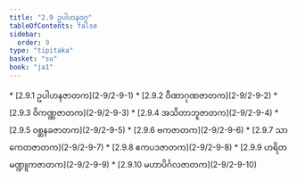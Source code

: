 ```yaml
---
title: "2.9 ဥပါဟနဝဂ္ဂ"
tableOfContents: false
sidebar:
  order: 9
type: "tipitaka"
basket: "su"
book: "ja1"
---
```



<DynamicBreadcrumb />



<TableOfContents book="ja1" section="2.9">
* [2.9.1 ဥပါဟနဇာတက](2-9/2-9-1)
* [2.9.2 ဝီဏာဂုဏဇာတက](2-9/2-9-2)
* [2.9.3 ဝိကဏ္ဏဇာတက](2-9/2-9-3)
* [2.9.4 အသိတာဘူဇာတက](2-9/2-9-4)
* [2.9.5 ဝစ္ဆနခဇာတက](2-9/2-9-5)
* [2.9.6 ဗကဇာတက](2-9/2-9-6)
* [2.9.7 သာကေတဇာတက](2-9/2-9-7)
* [2.9.8 ဧကပဒဇာတက](2-9/2-9-8)
* [2.9.9 ဟရိတမဏ္ဍူကဇာတက](2-9/2-9-9)
* [2.9.10 မဟာပိင်္ဂလဇာတက](2-9/2-9-10)
</TableOfContents>